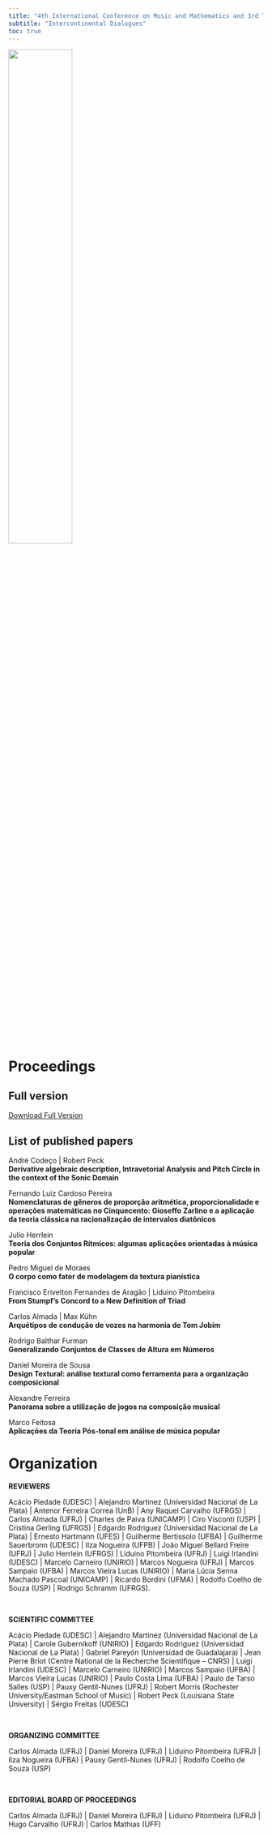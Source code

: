 ```yaml
---
title: "4th International Conference on Music and Mathematics and 3rd TeMA Conference"
subtitle: "Intercontinental Dialogues"
toc: true
---
```


![](2019-banner.png){width=50% fig-align="center"}

# Proceedings
## Full version
[Download Full Version](Anais_IV_MusMat_2019.pdf)

## List of published papers
André Codeço | Robert Peck <br>
<strong>Derivative algebraic description, Intravetorial Analysis and Pitch Circle in the context of the Sonic Domain</strong>

Fernando Luiz Cardoso Pereira <br>
<strong>Nomenclaturas de gêneros de proporção aritmética, proporcionalidade e operações matemáticas no Cinquecento: Gioseffo Zarlino e a aplicação da teoria clássica na racionalização de intervalos diatônicos</strong>

Julio Herrlein <br>
<strong>Teoria dos Conjuntos Rítmicos: algumas aplicações orientadas à música popular</strong>

Pedro Miguel de Moraes <br>
<strong>O corpo como fator de modelagem da textura pianística</strong>

Francisco Erivelton Fernandes de Aragão | Liduino Pitombeira <br>
<strong>From Stumpf's Concord to a New Definition of Triad</strong>

Carlos Almada | Max Kühn <br>
<strong>Arquétipos de condução de vozes na harmonia de Tom Jobim</strong>

Rodrigo Balthar Furman <br>
<strong>Generalizando Conjuntos de Classes de Altura em Números</strong>

Daniel Moreira de Sousa <br>
<strong>Design Textural: análise textural como ferramenta para a organização composicional</strong>

Alexandre Ferreira <br>
<strong>Panorama sobre a utilização de jogos na composição musical</strong>

Marco Feitosa <br>
<strong>Aplicações da Teoria Pós-tonal em análise de música popular</strong>

# Organization
<strong>REVIEWERS</strong>

Acácio Piedade (UDESC) | Alejandro Martinez (Universidad Nacional de La Plata) | Antenor Ferreira Correa (UnB) | Any Raquel Carvalho (UFRGS) | Carlos Almada (UFRJ) | Charles de Paiva (UNICAMP) | Ciro Visconti (USP) | Cristina Gerling (UFRGS) | Edgardo Rodriguez (Universidad Nacional de La Plata) | Ernesto Hartmann (UFES) | Guilherme Bertissolo (UFBA) | Guilherme Sauerbronn (UDESC) | Ilza Nogueira (UFPB) | João Miguel Bellard Freire (UFRJ) | Julio Herrlein (UFRGS) | Liduino Pitombeira (UFRJ) | Luigi Irlandini (UDESC) | Marcelo Carneiro (UNIRIO) | Marcos Nogueira (UFRJ) | Marcos Sampaio (UFBA) | Marcos Vieira Lucas (UNIRIO) | Maria Lúcia Senna Machado Pascoal (UNICAMP) | Ricardo Bordini (UFMA) | Rodolfo Coelho de Souza (USP) | Rodrigo Schramm (UFRGS).

&nbsp;

<strong>SCIENTIFIC COMMITTEE</strong>

Acácio Piedade (UDESC) | Alejandro Martinez (Universidad Nacional de La Plata) | Carole Gubernikoff (UNIRIO) | Edgardo Rodriguez (Universidad Nacional de La Plata) | Gabriel Pareyón (Universidad de Guadalajara) | Jean Pierre Briot (Centre National de la Recherche Scientifique – CNRS) | Luigi Irlandini (UDESC) | Marcelo Carneiro (UNIRIO) | Marcos Sampaio (UFBA) | Marcos Vieira Lucas (UNIRIO) | Paulo Costa Lima (UFBA) | Paulo de Tarso Salles (USP) | Pauxy Gentil-Nunes (UFRJ) | Robert Morris (Rochester University/Eastman School of Music) | Robert Peck (Louisiana State University) | Sérgio Freitas (UDESC)

<strong> </strong>

<b>ORGANIZING COMMITTEE</b>

Carlos Almada (UFRJ) | Daniel Moreira (UFRJ) | Liduino Pitombeira (UFRJ) | Ilza Nogueira (UFBA) | Pauxy Gentil-Nunes (UFRJ) | Rodolfo Coelho de Souza (USP)

&nbsp;

<strong>EDITORIAL BOARD OF PROCEEDINGS</strong>

Carlos Almada (UFRJ) | Daniel Moreira (UFRJ) | Liduino Pitombeira (UFRJ) | Hugo Carvalho (UFRJ) | Carlos Mathias (UFF)